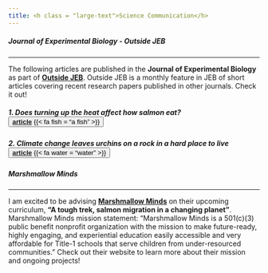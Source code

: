 ```yaml
---
title: <h class = "large-text">Science Communication</h>
---
```


##### **Journal of Experimental Biology - Outside JEB**

------------------------------------------------------------------------

The following articles are published in the **Journal of Experimental Biology** as part of [**Outside JEB**](https://journals.biologists.com/jeb/pages/article-types). Outside JEB is a monthly feature in JEB of short articles covering recent research papers published in other journals. Check it out!

##### 1. Does turning up the heat affect how salmon eat? <button type="button-styling"> [**article**](https://journals.biologists.com/jeb/article/226/1/JEB244987/286271/Does-turning-up-the-heat-affect-how-salmon-eat) {{< fa fish = "a fish" >}} </button>

##### 2. Climate change leaves urchins on a rock in a hard place to live <button type=".button-styling"> [**article**](https://journals.biologists.com/jeb/article/226/7/JEB245000/306231/Climate-change-leaves-urchins-on-a-rock-in-a-hard)</link> {{< fa water = "water" >}} </button>

##### **Marshmallow Minds**

------------------------------------------------------------------------

I am excited to be advising [**Marshmallow Minds**](https://www.marshmallowminds.org/) on their upcoming curriculum, **"A tough trek, salmon migration in a changing planet"**. Marshmallow Minds mission statement: "Marshmallow Minds is a 501(c)(3) public benefit nonprofit organization with the mission to make future-ready, highly engaging, and experiential education easily accessible and very affordable for Title-1 schools that serve children from under-resourced communities." Check out their website to learn more about their mission and ongoing projects!
